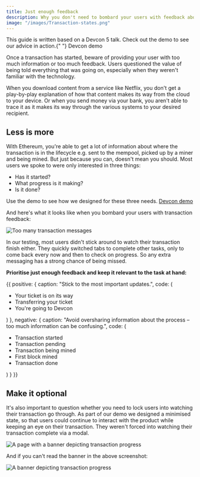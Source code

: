```yaml
---
title: Just enough feedback
description: Why you don't need to bombard your users with feedback about their Ethereum transaction. Keep it basic - has it started, is it happening and is it done?
image: "/images/Transaction-states.png"
---
```



<Flash>
  This guide is written based on a Devcon 5 talk. Check out the demo to see our
  advice in action.{" "}
  <SmartLink href="http://rimble-devcon-demo.netlify.com">
    Devcon demo
  </SmartLink>
</Flash>

Once a transaction has started, beware of providing your user with too much information or too much feedback. Users questioned the value of being told everything that was going on, especially when they weren't familiar with the technology.

When you download content from a service like Netflix, you don't get a play-by-play explanation of how that content makes its way from the cloud to your device. Or when you send money via your bank, you aren't able to trace it as it makes its way through the various systems to your desired recipient.

## Less is more

With Ethereum, you're able to get a lot of information about where the transaction is in the lifecycle e.g. sent to the mempool, picked up by a miner and being mined. But just because you can, doesn't mean you should. Most users we spoke to were only interested in three things:

- Has it started?
- What progress is it making?
- Is it done?

Use the demo to see how we designed for these three needs. [Devcon demo](http://rimble-devcon-demo.netlify.com)

And here's what it looks like when you bombard your users with transaction feedback:

<Image
  alt="Too many transaction messages"
  borderRadius={8}
  height="auto"
  my={3}
  src="/images/too-much-feedback.png"
/>

In our testing, most users didn't stick around to watch their transaction finish either. They quickly switched tabs to complete other tasks, only to come back every now and then to check on progress. So any extra messaging has a strong chance of being missed.

**Prioritise just enough feedback and keep it relevant to the task at hand:**

<DoDont>
  {{
    positive: {
      caption: "Stick to the most important updates.",
      code: (
        <Text>
          <ul>
            <li>Your ticket is on its way</li>
            <li>Transferring your ticket</li>
            <li>You're going to Devcon</li>
          </ul>
        </Text>
      )
    },
    negative: {
      caption: "Avoid oversharing information about the process – too much information can be confusing.",
      code: (
        <Text>
          <ul>
            <li>Transaction started</li>
            <li>Transaction pending</li>
            <li>Transaction being mined</li>
            <li>First block mined</li>
            <li>Transaction done</li>
          </ul>
        </Text>
      )
    }
  }}
</DoDont>

## Make it optional

It's also important to question whether you need to lock users into watching their transaction go through. As part of our demo we designed a minimised state, so that users could continue to interact with the product while keeping an eye on their transaction. They weren't forced into watching their transaction complete via a modal.

<Image
  my={3}
  src="/images/transaction-banner.png"
  alt="A page with a banner depicting transaction progress"
  height="auto"
/>

And if you can't read the banner in the above screenshot:

<Flex mt={3} justifyContent="center">
  <Image
    my={3}
    src="/images/transaction-banner-focus.png"
    alt="A banner depicting transaction progress"
    height="auto"
  />
</Flex>

<GuideNextPrevious
  previousTitle="Set user expectations"
  previousUrl="/guides/ux/transactions-set-user-expectations"
  nextTitle="Design next steps"
  nextUrl="/guides/ux/transactions-design-next-steps"
  isFirstGuide={false}
  isLastGuide={false}
/>

